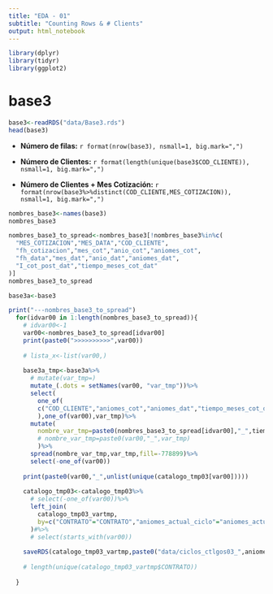 ```yaml
---
title: "EDA - 01"
subtitle: "Counting Rows & # Clients"
output: html_notebook
---
```


```r
library(dplyr)
library(tidyr)
library(ggplot2)
```

# base3
```r
base3<-readRDS("data/Base3.rds")
head(base3)
```

- **Número de filas:** `r format(nrow(base3), nsmall=1, big.mark=",")`

- **Número de Clientes:** `r format(length(unique(base3$COD_CLIENTE)), nsmall=1, big.mark=",")`

- **Número de Clientes + Mes Cotización:** `r format(nrow(base3%>%distinct(COD_CLIENTE,MES_COTIZACION)), nsmall=1, big.mark=",")`

```r
nombres_base3<-names(base3)
nombres_base3
```


```r
nombres_base3_to_spread<-nombres_base3[!nombres_base3%in%c(
  "MES_COTIZACION","MES_DATA","COD_CLIENTE",
  "fh_cotizacion","mes_cot","anio_cot","aniomes_cot",
  "fh_data","mes_dat","anio_dat","aniomes_dat",
  "I_cot_post_dat","tiempo_meses_cot_dat"
)]
nombres_base3_to_spread
```


```r
base3a<-base3
```

```r
print("---nombres_base3_to_spread")
  for(idvar00 in 1:length(nombres_base3_to_spread)){
    # idvar00<-1
    var00<-nombres_base3_to_spread[idvar00]
    print(paste0(">>>>>>>>>>",var00))
    
    # lista_x<-list(var00,)
    
    base3a_tmp<-base3a%>%
      # mutate(var_tmp=)
      mutate_(.dots = setNames(var00, "var_tmp"))%>%
      select(
        one_of(
        c("COD_CLIENTE","aniomes_cot","aniomes_dat","tiempo_meses_cot_dat")
        ),one_of(var00),var_tmp)%>%
      mutate(
        nombre_var_tmp=paste0(nombres_base3_to_spread[idvar00],"_",tiempo_meses_cot_dat)#,
        # nombre_var_tmp=paste0(var00,"_",var_tmp)
        )%>%
      spread(nombre_var_tmp,var_tmp,fill=-778899)%>%
      select(-one_of(var00))
    
    print(paste0(var00,"_",unlist(unique(catalogo_tmp03[var00]))))
    
    catalogo_tmp03<-catalogo_tmp03%>%
      # select(-one_of(var00))%>%
      left_join(
        catalogo_tmp03_vartmp,
        by=c("CONTRATO"="CONTRATO","aniomes_actual_ciclo"="aniomes_actual_ciclo")
      )#%>%
      # select(starts_with(var00))
    
    saveRDS(catalogo_tmp03_vartmp,paste0("data/ciclos_ctlgos03_",aniomes_tmp,"_vartmp_",var00,".rds"))
    
    # length(unique(catalogo_tmp03_vartmp$CONTRATO))
    
  }
```


